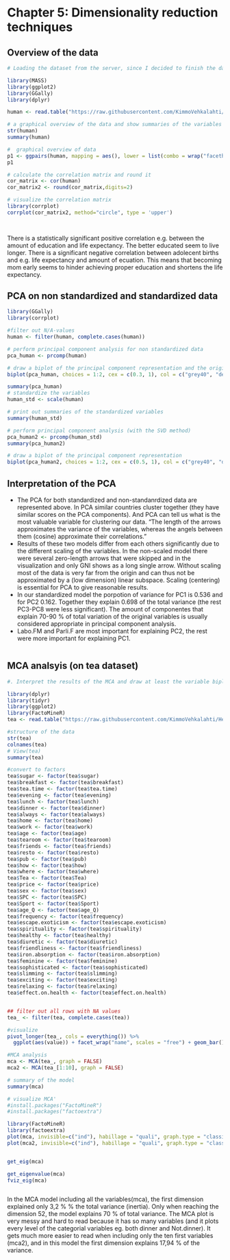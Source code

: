 # Chapter 5: Dimensionality reduction techniques


## Overview of the data
```r
# Loading the dataset from the server, since I decided to finish the data wrangling last in case I will run out of time this week.

library(MASS)
library(ggplot2)
library(GGally)
library(dplyr)

human <- read.table("https://raw.githubusercontent.com/KimmoVehkalahti/Helsinki-Open-Data-Science/master/datasets/human2.txt", sep=",", header=TRUE)

# a graphical overview of the data and show summaries of the variables in the data.
str(human)
summary(human)

#  graphical overview of data 
p1 <- ggpairs(human, mapping = aes(), lower = list(combo = wrap("facethist", bins = 20)))
p1

# calculate the correlation matrix and round it
cor_matrix <- cor(human)
cor_matrix2 <- round(cor_matrix,digits=2)

# visualize the correlation matrix
library(corrplot)
corrplot(cor_matrix2, method="circle", type = 'upper')

 
```


There is a statistically significant positive correlation e.g. between the amount of education and life expectancy. The better educated seem to live longer. There is a significant negative correlation between adolecent births and e.g. life expectancy and amount of ecuation. This means that becoming mom early seems to hinder achieving proper education and shortens the life expectancy.


## PCA on non standardized and standardized data
```r
library(GGally)
library(corrplot)

#filter out N/A-values
human <- filter(human, complete.cases(human))

# perform principal component analysis for non standardized data
pca_human <- prcomp(human)

# draw a biplot of the principal component representation and the original variables
biplot(pca_human, choices = 1:2, cex = c(0.3, 1), col = c("grey40", "deeppink2")) 

summary(pca_human)
# standardize the variables
human_std <- scale(human)

# print out summaries of the standardized variables
summary(human_std)

# perform principal component analysis (with the SVD method)
pca_human2 <- prcomp(human_std)
summary(pca_human2)

# draw a biplot of the principal component representation 
biplot(pca_human2, choices = 1:2, cex = c(0.5, 1), col = c("grey40", "deeppink2"))

```

## Interpretation of the PCA
* The PCA for both standardized and non-standanrdized data are represented above.
In PCA similar countries cluster together (they have similar scores on the PCA components). And PCA can tell us what is the most valuable variable for clustering our data.  "The length of the arrows approximates the variance of the variables, whereas the angels between them (cosine) approximate their correlations."
* Results of these two models differ from each others significantly due to the different scaling of the variables. In the non-scaled model there were several zero-length arrows that were skipped and in the visualization and only GNI shows as a long single arrow.  Without scaling most of the data is very far from the origin and can thus  not be approximated by a (low dimension) linear subspace. Scaling (centering) is essential for PCA to give reasonable results.
* In our standardized model the  porpotion of variance for PC1 is  0.536 and for PC2 0.162. Together they explain 0.698 of the total variance (the rest PC3-PC8 were less significant). The amount of componentes that explain 70-90 % of total variation of the original variables is usually considered appropriate in principal component analysis.
* Labo.FM and Parli.F are most important for explaining PC2, the rest were more important for explaining PC1.


```r

```

## MCA analsyis (on tea dataset)
```r

#. Interpret the results of the MCA and draw at least the variable biplot of the analysis. You can also explore other plotting options for MCA. Comment on the output of the plots. 

library(dplyr)
library(tidyr)
library(ggplot2)
library(FactoMineR)
tea <- read.table("https://raw.githubusercontent.com/KimmoVehkalahti/Helsinki-Open-Data-Science/master/datasets/tea.csv", sep = ",", header = T)

#structure of the data
str(tea)
colnames(tea)
# View(tea)
summary(tea)

#convert to factors
tea$sugar <- factor(tea$sugar)
tea$breakfast <- factor(tea$breakfast)
tea$tea.time <- factor(tea$tea.time)
tea$evening <- factor(tea$evening)
tea$lunch <- factor(tea$lunch)
tea$dinner <- factor(tea$dinner)
tea$always <- factor(tea$always)
tea$home <- factor(tea$home)
tea$work <- factor(tea$work)
tea$age <- factor(tea$age)
tea$tearoom <- factor(tea$tearoom)
tea$friends <- factor(tea$friends)
tea$resto <- factor(tea$resto)
tea$pub <- factor(tea$pub)
tea$how <- factor(tea$how)
tea$where <- factor(tea$where)
tea$Tea <- factor(tea$Tea)
tea$price <- factor(tea$price)
tea$sex <- factor(tea$sex)
tea$SPC <- factor(tea$SPC)
tea$Sport <- factor(tea$Sport)
tea$age_Q <- factor(tea$age_Q)
tea$frequency <- factor(tea$frequency)
tea$escape.exoticism <- factor(tea$escape.exoticism)
tea$spirituality <- factor(tea$spirituality)
tea$healthy <- factor(tea$healthy)
tea$diuretic <- factor(tea$diuretic)
tea$friendliness <- factor(tea$friendliness)
tea$iron.absorption <- factor(tea$iron.absorption)
tea$feminine <- factor(tea$feminine)
tea$sophisticated <- factor(tea$sophisticated)
tea$slimming <- factor(tea$slimming)
tea$exciting <- factor(tea$exciting)
tea$relaxing <- factor(tea$relaxing)
tea$effect.on.health <- factor(tea$effect.on.health)


## filter out all rows with NA values
tea_ <- filter(tea, complete.cases(tea))

#visualize
pivot_longer(tea_, cols = everything()) %>% 
  ggplot(aes(value)) + facet_wrap("name", scales = "free") + geom_bar() 

#MCA analysis
mca <- MCA(tea_, graph = FALSE)
mca2 <- MCA(tea_[1:10], graph = FALSE)

# summary of the model
summary(mca)

# visualize MCA'
#install.packages("FactoMineR")
#install.packages("factoextra")

library(FactoMineR)
library(factoextra)
plot(mca, invisible=c("ind"), habillage = "quali", graph.type = "classic")
plot(mca2, invisible=c("ind"), habillage = "quali", graph.type = "classic")


get_eig(mca)

get_eigenvalue(mca)
fviz_eig(mca)



```

In the MCA model including all the variables(mca), the first dimension explained only 3,2 % %  the total variance (inertia). Only when reaching the dimension 52, the model explains 70 % of total variance. The MCA plot is very messy and hard to read because it has so many variables (and it  plots every level of the categorial variables eg. both dinner and Not.dinner). It gets much more easier to read when including only the ten first variables (mca2), and in this model the first dimension explains 17,94 % of the variance.
